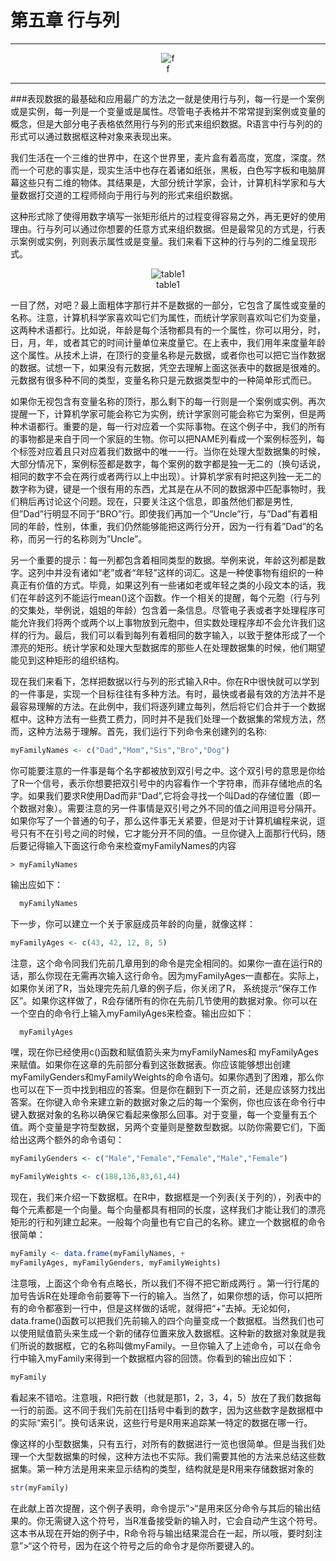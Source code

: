 第五章     行与列
================================
------------------------------------

<center>![f](./img/f.png)</center>

----------------------------------

###表现数据的最基础和应用最广的方法之一就是使用行与列，每一行是一个案例或是实例，每一列是一个变量或是属性。尽管电子表格并不常常提到案例或变量的概念，但是大部分电子表格依然用行与列的形式来组织数据。R语言中行与列的的形式可以通过数据框这种对象来表现出来。

我们生活在一个三维的世界中，在这个世界里，麦片盒有着高度，宽度，深度。然而一个可悲的事实是，现实生活中也存在着诸如纸张，黑板，白色写字板和电脑屏幕这些只有二维的物体。其结果是，大部分统计学家，会计，计算机科学家和与大量数据打交道的工程师倾向于用行与列的形式来组织数据。

这种形式除了使得用数字填写一张矩形纸片的过程变得容易之外，再无更好的使用理由。行与列可以通过你想要的任意方式来组织数据。但是最常见的方式是，行表示案例或实例，列则表示属性或是变量。我们来看下这种的行与列的二维呈现形式。

<center>![table1](./img/table1.png)</center>

一目了然，对吧？最上面粗体字那行并不是数据的一部分，它包含了属性或变量的名称。注意，计算机科学家喜欢叫它们为属性，而统计学家则喜欢叫它们为变量，这两种术语都行。比如说，年龄是每个活物都具有的一个属性，你可以用分，时，日，月，年，或者其它的时间计量单位来度量它。在上表中，我们用年来度量年龄这个属性。从技术上讲，在顶行的变量名称是元数据，或者你也可以把它当作数据的数据。试想一下，如果没有元数据，凭空去理解上面这张表中的数据是很难的。元数据有很多种不同的类型，变量名称只是元数据类型中的一种简单形式而已。

如果你无视包含有变量名称的顶行，那么剩下的每一行则是一个案例或实例。再次提醒一下，计算机学家可能会称它为实例，统计学家则可能会称它为案例，但是两种术语都行。重要的是，每一行对应着一个实际事物。在这个例子中，我们的所有的事物都是来自于同一个家庭的生物。你可以把NAME列看成一个案例标签列，每个标签对应着且只对应着我们数据中的唯一一行。当你在处理大型数据集的时候，大部分情况下，案例标签都是数字，每个案例的数字都是独一无二的（换句话说，相同的数字不会在两行或者两行以上中出现）。计算机学家有时把这列独一无二的数字称为键，键是一个很有用的东西，尤其是在从不同的数据源中匹配事物时，我们稍后再讨论这个问题。现在，只要关注这个信息，即虽然他们都是男性,但"Dad"行明显不同于"BRO"行。即使我们再加一个"Uncle"行，与"Dad"有着相同的年龄，性别，体重，我们仍然能够能把这两行分开，因为一行有着"Dad"的名称，而另一行的名称则为"Uncle"。

另一个重要的提示：每一列都包含着相同类型的数据。举例来说，年龄这列都是数字。这列中并没有诸如“老”或者“年轻”这样的词汇。这是一种使事物有组织的一种真正有价值的方式。毕竟，如果这列有一些诸如老或年轻之类的小段文本的话，我们在年龄这列不能运行mean()这个函数。作一个相关的提醒，每个元胞（行与列的交集处，举例说，姐姐的年龄）包含着一条信息。尽管电子表或者字处理程序可能允许我们将两个或两个以上事物放到元胞中，但实数处理程序却不会允许我们这样的行为。最后，我们可以看到每列有着相同的数字输入，以致于整体形成了一个漂亮的矩形。统计学家和处理大型数据库的那些人在处理数据集的时候，他们期望能见到这种矩形的组织结构。

现在我们来看下，怎样把数据以行与列的形式输入R中。你在R中很快就可以学到的一件事是，实现一个目标往往有多种方法。有时，最快或者最有效的方法并不是最容易理解的方法。在此例中，我们将逐列建立每列，然后将它们合并于一个数据框中。这种方法有一些费工费力，同时并不是我们处理一个数据集的常规方法，然而，这种方法易于理解。首先，我们运行下列命令来创建列的名称:

```r

myFamilyNames <- c("Dad","Mom","Sis","Bro","Dog")

```

你可能要注意的一件事是每个名字都被放到双引号之中。这个双引号的意思是你给了R一个信号，表示你想要把双引号中的内容看作一个字符串，而非存储地点的名字。如果我们要求R使用Dad而非“Dad",它将会寻找一个叫Dad的存储位置（即一个数据对象）。需要注意的另一件事情是双引号之外不同的值之间用逗号分隔开。如果你写了一个普通的句子，那么这件事无关紧要，但是对于计算机编程来说，逗号只有不在引号之间的时候，它才能分开不同的值。一旦你键入上面那行代码，随后要记得输入下面这行命令来检查myFamilyNames的内容

	> myFamilyNames
  
输出应如下：
```r
  myFamilyNames

````
下一步，你可以建立一个关于家庭成员年龄的向量，就像这样：
```r
myFamilyAges <- c(43, 42, 12, 8, 5)
```
注意，这个命令同我们先前几章用到的命令是完全相同的。如果你一直在运行R的话，那么你现在无需再次输入这行命令。因为myFamilyAges一直都在。实际上，如果你关闭了R，当处理完先前几章的例子后，你关闭了R， 系统提示“保存工作区”。如果你这样做了，R会存储所有的你在先前几节使用的数据对象。你可以在一个空白的命令行上输入myFamilyAges来检查。输出应如下：
```r
  myFamilyAges
````
	
嘿，现在你已经使用c()函数和赋值箭头来为myFamilyNames和
myFamilyAges来赋值。如果你在这章的先前部分看到这张数据表。你应该能够想出创建myFamilyGenders和myFamilyWeights的命令语句。如果你遇到了困难，那么你也可以在下一页中找到相应的答案。但是你在翻到下一页之前，还是应该努力找出答案。在你键入命令来建立新的数据对象之后的每一个案例，你也应该在命令行中键入数据对象的名称以确保它看起来像那么回事。对于变量，每一个变量有五个值。两个变量是字符型数据，另两个变量则是整数型数据。以防你需要它们，下面给出这两个额外的命令语句：
```r
myFamilyGenders <- c("Male","Female","Female","Male","Female")

myFamilyWeights <- c(188,136,83,61,44)
```

现在，我们来介绍一下数据框。在R中，数据框是一个列表(关于列的），列表中的每个元素都是一个向量。每个向量都具有相同的长度，这样我们才能让我们的漂亮矩形的行和列建立起来。一般每个向量也有它自己的名称。建立一个数据框的命令很简单：
```r
myFamily <- data.frame(myFamilyNames, + 
myFamilyAges, myFamilyGenders, myFamilyWeights)
```
注意哦，上面这个命令有点略长，所以我们不得不把它断成两行
。第一行行尾的加号告诉R在处理命令前要等下一行的输入。当然了，如果你想的话，你可以把所有的命令都塞到一行中，但是这样做的话呢，就得把“+”去掉。无论如何，data.frame()函数可以把我们先前输入的四个向量变成一个数据框。当然我们也可以使用赋值箭头来生成一个新的储存位置来放入数据框。这种新的数据对象就是我们所说的数据框，它的名称叫做myFamily。一旦你输入了上述命令，可以在命令行中输入myFamily来得到一个数据框内容的回馈。你看到的输出应如下：
```r
myFamily
```

看起来不错哈。注意哦，R把行数（也就是那1，2，3，4，5）放在了我们数据每一行的前面。这不同于我们先前在[]括号中看到的数字，因为这些数字是数据框中的实际“索引”。换句话来说，这些行号是R用来追踪某一特定的数据在哪一行。

像这样的小型数据集，只有五行，对所有的数据进行一览也很简单。但是当我们处理一个大型数据集的时候，这种方法也不实际。我们需要其他的方法来总结这些数据集。第一种方法是用来来显示结构的类型，结构就是是R用来存储数据对象的
```r
str(myFamily)
```

在此献上首次提醒，这个例子表明，命令提示">"是用来区分命令与其后的输出结果的。你无需键入这个符号，当R准备接受新的输入时，它会自动产生这个符号。这本书从现在开始的例子中，R命令将与输出结果混合在一起，所以哦，要时刻注意">"这个符号，因为在这个符号之后的命令才是你所要键入的。




